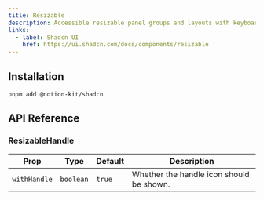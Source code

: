 ```yaml
---
title: Resizable
description: Accessible resizable panel groups and layouts with keyboard support.
links:
  - label: Shadcn UI
    href: https://ui.shadcn.com/docs/components/resizable
---
```


<ComponentPreview name="resizable/demo" />

## Installation

```package-install
pnpm add @notion-kit/shadcn
```

## API Reference

### ResizableHandle

| Prop         | Type      | Default | Description                              |
| ------------ | --------- | ------- | ---------------------------------------- |
| `withHandle` | `boolean` | `true`  | Whether the handle icon should be shown. |
